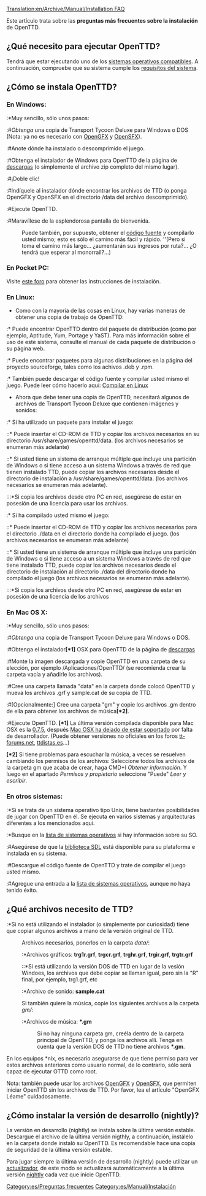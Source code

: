 [[Translation:en/Archive/Manual/Installation FAQ]]

Este artículo trata sobre las '''preguntas más frecuentes sobre la instalación''' de OpenTTD.

==¿Qué necesito para ejecutar OpenTTD?==
Tendrá que estar ejecutando uno de los [[es/Archive/Compilation and Ports/Sistema operativo|sistemas operativos compatibles]]. A continuación, compruebe que su sistema cumple los [[es/Requisitos del sistema|requisitos del sistema]].

==¿Cómo se instala OpenTTD?==
=== En Windows: ===
:*Muy sencillo, sólo unos pasos:
:#''Obtenga'' una copia de Transport Tycoon Deluxe para Windows o DOS (Nota: ya no es necesario con [[es/Archive/Community/OpenGFX Léame|OpenGFX]] y [[es/Archive/Community/Reemplazo de efectos de sonido|OpenSFX]]).
:#Anote dónde ha instalado o descomprimido el juego.
:#Obtenga el instalador de Windows para OpenTTD de la página de [http://www.openttd.org/download-stable descargas] (o simplemente el archivo zip completo del mismo lugar).
:#¡Doble clic!
:#Indíquele al instalador dónde encontrar los archivos de TTD (o ponga OpenGFX y OpenSFX en el directorio /data del archivo descomprimido).
:#Ejecute OpenTTD.
:#Maravíllese de la esplendorosa pantalla de bienvenida.

:Puede también, por supuesto, obtener el [[es/Código fuente|código fuente]] y compilarlo usted mismo; esto es sólo el camino más fácil y rápido. ''(Pero si toma el camino más largo... ¿aumentarán sus ingresos por ruta?... ¿O tendrá que esperar al monorraíl?...)

=== En Pocket PC: ===
Visite [http://www.esoftinteractive.com/forums/viewforum.php?f=23 este foro] para obtener las instrucciones de instalación.

=== En Linux: ===
* Como con la mayoría de las cosas en Linux, hay varias maneras de obtener una copia de trabajo de OpenTTD:
:* Puede encontrar OpenTTD dentro del paquete de distribución (como por ejemplo, Aptitude, Yum, Portage y YaST). Para más información sobre el uso de este sistema, consulte el manual de cada paquete de distribución o su página web.
:* Puede encontrar paquetes para algunas distribuciones en la página del proyecto sourceforge, tales como los achivos .deb y .rpm.
:* También puede descargar el código fuente y compilar usted mismo el juego. Puede leer cómo hacerlo aquí: [[es/Archive/Compilation and Ports/Compilar en Linux|Compilar en Linux]]
* Ahora que debe tener una copia de OpenTTD, necesitará algunos de archivos de Transport Tycoon Deluxe que contienen imágenes y sonidos: 
:* Si ha utilizado un paquete para instalar el juego:
::* Puede insertar el CD-ROM de TTD y copiar los archivos necesarios en su directorio /usr/share/games/openttd/data. (los archivos necesarios se enumeran más adelante)
::* Si usted tiene un sistema de arranque múltiple que incluye una partición de Windows o si tiene acceso a un sistema Windows a través de red que tienen instalado TTD, puede copiar los archivos necesarios desde el directorio de instalación a /usr/share/games/openttd/data. (los archivos necesarios se enumeran más adelante).
:::*Si copia los archivos desde otro PC en red, asegúrese de estar en posesión de una licencia para usar los archivos.
:* Si ha compilado usted mismo el juego:
::* Puede insertar el CD-ROM de TTD y copiar los archivos necesarios para el directorio ./data en el directorio donde ha compilado el juego. (los archivos necesarios se enumeran más adelante)
::* Si usted tiene un sistema de arranque múltiple que incluye una partición de Windows o si tiene acceso a un sistema Windows a través de red que tiene instalado TTD, puede copiar los archivos necesarios desde el directorio de instalación al directorio ./data del directorio donde ha compilado el juego (los archivos necesarios se enumeran más adelante).
:::*Si copia los archivos desde otro PC en red, asegúrese de estar en posesión de una licencia de los archivos

=== En Mac OS X: ===

:*Muy sencillo, sólo unos pasos:
:#''Obtenga'' una copia de Transport Tycoon Deluxe para Windows o DOS.
:#Obtenga el instalador'''[*1]''' OSX para OpenTTD de la página de [http://www.openttd.org/download-stable descargas]
:#Monte la imagen descargada y copie OpenTTD en una carpeta de su elección, por ejemplo /Aplicaciones/OpenTTD/ (se recomienda crear la carpeta vacía y añadirle los archivos).
:#Cree una carpeta llamada "data" en la carpeta donde colocó OpenTTD y mueva los archivos .grf y sample.cat de su copia de TTD.
:#[Opcionalmente:] Cree una carpeta "gm" y copie los archivos .gm dentro de ella para obtener los archivos de música'''[*2]'''.
:#Ejecute OpenTTD.
'''[*1]''' La última versión compilada disponible para Mac OSX es la [http://gb.binaries.openttd.org/binaries/releases/0.7.5/index.html 0.7.5], después [http://www.openttd.org/en/news/103 Mac OSX ha dejado de estar soportado] por falta de desarrollador. (Puede obtener versiones no oficiales en los foros [http://www.tt-forums.net/viewtopic.php?f=29&t=48329 tt-forums.net], [http://ttdistas.es/descargas ttdistas.es]...)

'''[*2]''' Si tiene problemas para escuchar la música, a veces se resuelven cambiando los permisos de los archivos: Seleccione todos los archivos de la carpeta gm que acaba de crear, haga CMD+I ''Obtener información''. Y luego en el apartado ''Permisos y propietario'' seleccione "Puede" ''Leer y escribir''.

=== En otros sistemas: ===
:*Si se trata de un sistema operativo tipo Unix, tiene bastantes posibilidades de jugar con OpenTTD en él. Se ejecuta en varios sistemas y arquitecturas diferentes a los mencionados aquí.
:*Busque en la [[es/Archive/Compilation and Ports/Sistema operativo|lista de sistemas operativos]] si hay información sobre su SO.
:#Asegúrese de que la [http://libsdl.org biblioteca SDL] está disponible para su plataforma e instalada en su sistema.
:#Descargue el código fuente de OpenTTD y trate de compilar el juego usted mismo.
:#Agregue una entrada a la [[es/Archive/Compilation and Ports/Sistema operativo|lista de sistemas operativos]], aunque no haya tenido éxito.

== ¿Qué archivos necesito de TTD? ==
:*Si no está utilizando el instalador (o simplemente por curiosidad) tiene que copiar algunos archivos a mano de la versión original de TTD.
:Archivos necesarios, ponerlos en la carpeta <i>data/</i>:
::*Archivos gráficos: <b>trg1r.grf</b>, <b>trgcr.grf</b>, <b>trghr.grf</b>, <b>trgir.grf</b>, <b>trgtr.grf</b>
:::*Si está utilizando la versión DOS de TTD en lugar de la vesión Windoes, los archivos que debe copiar se llaman igual, pero sin la "R" final, por ejemplo, trg1.grf, etc
::*Archivo de sonido: <b>sample.cat</b>
:Si también quiere la música, copie los siguientes archivos a la carpeta <i>gm/</i>:
::*Archivos de música: <b>*.gm</b>
::Si no hay ninguna carpeta gm, creéla dentro de la carpeta principal de OpenTTD, y ponga los archivos allí. Tenga en cuenta que la versión DOS de TTD no tiene archivos <b>*.gm</b>.

En los equipos *nix, es necesario asegurarse de que tiene permiso para ver estos archivos anteriores como usuario normal, de lo contrario, sólo será capaz de ejecutar OTTD como root.

Nota: también puede usar los archivos [[es/Archive/Community/OpenGFX Léame|OpenGFX]] y [[es/Archive/Community/Reemplazo de efectos de sonido|OpenSFX]], que permiten iniciar OpenTTD sin los archivos de TTD. Por favor, lea el artículo "OpenGFX Léame" cuidadosamente.

==¿Cómo instalar la versión de desarrollo (nightly)? ==
La versión en desarrollo (nightly) se instala sobre la última versión estable.
Descargue el archivo de la última versión nigthly, a continuación, instálelo en la carpeta donde instaló su OpenTTD. Es recomendable hace una copia de seguridad de la última versión estable.

Para jugar siempre la última versión de desarrollo (nightly) puede utilizar un [[es/Actualizadores para OpenTTD|actualizador]], de este modo se actualizará automáticamente a la última versión  [[es/Archive/Community/Versión de desarrollo|nightly]] cada vez que inicie OpenTTD.

[[Category:es/Preguntas frecuentes]]
[[Category:es/Manual/Instalación]]